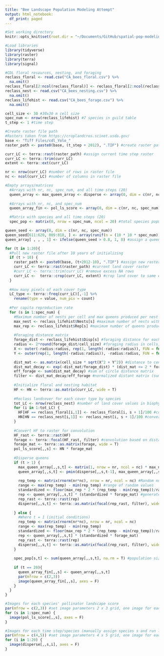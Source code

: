 ```yaml
---
title: "Bee Landscape Population Modeling Attempt"
output: html_notebook:
  df_print: paged
---
```

```r
#Set working directory
knitr::opts_knit$set(root.dir = "~/Documents/GitHub/spatial-pop-modeling-test/Lonsdorf_Code_R/")

#Load libraries
library(tidyverse)
library(raster)
library(terra)
library(signal)
```

```r
#CDL floral resources, nesting, and foraging 
reclass_floral <- read.csv("CA_bees_floral.csv") %>%
  na.omit()
reclass_floral[2:ncol(reclass_floral)] <- reclass_floral[2:ncol(reclass_floral)]/100
reclass_nest <- read.csv("CA_bees_nesting.csv") %>%
  na.omit()
reclass_lifehist <- read.csv("CA_bees_forage.csv") %>%
  na.omit()
```

```r
cell_size <- 30 #30x30 m cell size
spec_num <- nrow(reclass_lifehist) #7 species in guild table
t_step <- 1 #time step

#Create raster file path
#Rasters taken from https://croplandcros.scinet.usda.gov/
base <- "Tiff Files/cdl_Yolo_"
raster_path <- paste0(base, (t_step + 2012), ".TIF") #create raster path based on time step
```

```r
curr_LC <- terra::rast(raster_path) #assign current time step raster
curr_LC <- terra::trim(curr_LC)
extent <- terra::ext(curr_LC)

nr <- nrow(curr_LC) #number of rows in raster file
nc <- ncol(curr_LC) #number of columns in raster file

#Empty arrays/matrices
  #Arrays with nr, nc, spec_num, and all time steps (20)
  queen_array <- max_queen_array <- disperse <- array(0, dim = c(nr, nc, spec_num, 20))
  
  #Arrays with nr, nc, and spec_num
  queen_array_fin <- pol_ls_score <- array(0, dim = c(nr, nc, spec_num)) 

  #Matrix with species and all time steps (20)
  spec_pop <- matrix(0, nrow = spec_num, ncol = 20) #total species population at each time step
```

```r
queen_seed <- array(0, dim = c(nr, nc, spec_num))
queen_seed[611:620, 809:818, ] <- array(runif(n = (10 * 10 * spec_num)), dim = c(10, 10, spec_num)) #generate random number (0-1) in 10x10 array in the center of raster file
queen_array[ , , , 1] <- ifelse(queen_seed > 0.8, 1, 0) #assign a queen to a cell in array if > 0.8 (20% of cells will receive a queen)
```

```r
for (t in 1:20){
  #Pull new raster file after 10 years of initializing
  if (t > 10) {
    raster_path <- paste0(base, (t+2012-10), ".TIF") #assign new raster file based on time step
    curr_LC <- terra::rast(raster_path) #current land cover raster
    #curr_LC <- terra::trim(curr_LC) #remove excess NA rows
    curr_LC <-  terra::crop(curr_LC, extent) #crop land cover to same extent
  }
  
  #How many pixels of each cover type
  LC_type <- terra::freq(curr_LC)[,-1] %>%
    rename(type = value, num_pix = count)
  
  #Per capita reproduction rate
  for (s in 1:spec_num) {
    #Maximum number of nests per cell and max queens produced per nest
    max_nest <- reclass_lifehist$Nests[s] #maximum number of nests within a cell
    max_rep <- reclass_lifehist$Rep[s] #maximum number of queens produced per nest
    
    #Foraging distance matrix
    forage_dist <- reclass_lifehist$Disp[s] #foraging distance for each species
    radius <- 2*round(forage_dist/cell_size) #foraging radius in cells, 2 * avg foraging distance ->  95%
    X <- outer(-radius:radius, rep(1, length(-radius:radius)), FUN = function(x, y) x)  # matrix with center at center of circle
    Y <- outer(rep(1, length(-radius:radius)), -radius:radius, FUN = function(x, y) y)  # matrix with center at center of circle

    dist_mat <- as.matrix(cell_size * sqrt(X^2 + Y^2)) #distance to center of circle 
    dist_mat_decay <- exp(-dist_mat/forage_dist) * (dist_mat <= 2 * forage_dist) #exp decay to transform square into circle
    eff_forage <- sum(dist_mat_decay) #sum of circle distance matrix
    filter <- dist_mat_decay/eff_forage #normalized distant matrix (sums to 1)
    
    #Initialize floral and nesting habitat
    HF <- HN <- terra::as.matrix(curr_LC, wide = T)
    
    #Reclass landcover for each cover type by species 
    tot_LC <- nrow(reclass_nest) #number of land cover values in biophys table 
    for (i in 1:tot_LC) {
      HF[HF == reclass_floral[i,1]] <- reclass_floral[i, s + 1]/100 #convert values to proportion of floral resource suitability
      HN[HN == reclass_nest[i,1]] <- reclass_nest[i, s + 1]/100 #convert values to proportion of nesting suitability
    }
    
    #Convert HF to raster for convolution
    HF_rast <- terra::rast(HF)
    forage <- terra::focal(HF_rast, filter) #convolution based on distance and available floral resources
    forage_mat <- terra::as.matrix(forage, wide = T)
    pol_ls_score[,,s] <- HN * forage_mat
    
    #Disperse queens
    if (t > 1) {
      max_queen_array[,,s,t] <- matrix(1, nrow = nr, ncol = nc) * max_nest * HN #Calculate maximum number of queens per cell given landscape conditions
      queen_array[,,s,t] <- pmin(disperse[,,s,t-1], max_queen_array[,,s,t]) #Takes the smallest value between the two arrays. The number of queens in a cell cannot exceed the maximum.
      
      rep_temp <- matrix(rnorm(nr*nc), nrow = nr, ncol = nc) #Random numbers to create variation
      range <- max(rep_temp) - min(rep_temp) #range of random values
      standardized <- floor(max_rep * 2 * (rep_temp - min(rep_temp))/range) #standardize values
      rep <- queen_array[,,s,t] * (standardized * forage_mat) #generate reproduction using 
      rep_rast <- terra::rast(rep)
      disperse[,,s,t] <- terra::as.matrix(focal(rep_rast, filter), wide = T) #convolution of dispersal of new queens 
      
    } else {
      #Where t = 1 (initial conditions)
      rep_temp <- matrix(rnorm(nr*nc), nrow = nr, ncol = nc)
      range <- max(rep_temp) - min(rep_temp)
      standardized <- floor(max_rep * 2 * (rep_temp - min(rep_temp))/range)
      rep <- queen_array[,,s,t] * (standardized * forage_mat)
      rep_rast <- terra::rast(rep)
      disperse[,,s,t] <- terra::as.matrix(focal(rep_rast, filter), wide = T)
    }
    
    spec_pop[s,t] <- sum(queen_array[,,s,t], na.rm = T) #population size of each species at given time step
    
    if (t == 20){
      queen_array_fin[,,s] <- queen_array[,,s,t]
      par(mfrow = c(2,3))
      image(queen_array_fin[,,s], axes = F)
    }
  }
}
```

```r
#Images for each species' pollinator landscape score
par(mfrow = c(2,3)) #set image parameters 2 x 3 grid, one image for each species
for (s in 1:spec_num) {
  image(pol_ls_score[,,s], axes = F) 
}

#Images for each time step/species (manually assign species s and run loop)
par(mfrow = c(4,5)) #set image parameters 4 x 5 grid, one image for each time step
for (i in 1:20) {
  image(disperse[,,s,i], axes = F)
}
```

```r

```



